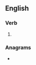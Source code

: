 ==English==

===Verb===
{{head|en|verb form}}

# {{en-past of|stave}}

===Anagrams===
* {{anagrams|en|a=adestv|devast}}